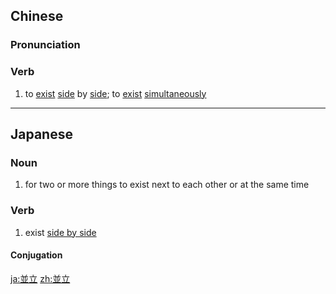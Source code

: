 {{also|并立}}
==Chinese==
{{zh-forms|s=并立}}

===Pronunciation===
{{zh-pron
|m=bìnglì
|mn=pēng-li̍p
|cat=v
}}

===Verb===
{{zh-verb}}

# to [[exist]] [[side]] by [[side]]; to [[exist]] [[simultaneously]]

----

==Japanese==
{{ja-kanjitab|へい|りつ|yomi=on}}

===Noun===
{{ja-noun|へいりつ}}

# for two or more things to exist next to each other or at the same time

===Verb===
{{ja-verb-suru|へいりつ}}

# exist [[side by side]]

====Conjugation====
{{ja-suru|へいりつ}}

[[ja:並立]]
[[zh:並立]]